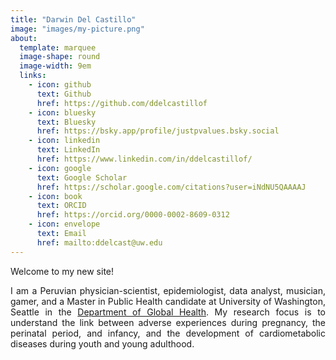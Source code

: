 ```yaml
---
title: "Darwin Del Castillo"
image: "images/my-picture.png"
about:
  template: marquee
  image-shape: round
  image-width: 9em
  links:
    - icon: github
      text: Github
      href: https://github.com/ddelcastillof
    - icon: bluesky
      text: Bluesky
      href: https://bsky.app/profile/justpvalues.bsky.social
    - icon: linkedin
      text: LinkedIn
      href: https://www.linkedin.com/in/ddelcastillof/
    - icon: google
      text: Google Scholar
      href: https://scholar.google.com/citations?user=iNdNU5QAAAAJ
    - icon: book
      text: ORCID
      href: https://orcid.org/0000-0002-8609-0312
    - icon: envelope
      text: Email
      href: mailto:ddelcast@uw.edu
---
```


::: {style="text-align: justify; hyphens: auto;"}
Welcome to my new site!

I am a Peruvian physician-scientist, epidemiologist, data analyst, musician, gamer, and a Master in Public Health candidate at University of Washington, Seattle in the [Department of Global Health](https://globalhealth.washington.edu/). My research focus is to understand the link between adverse experiences during pregnancy, the perinatal period, and infancy, and the development of cardiometabolic diseases during youth and young adulthood.
:::